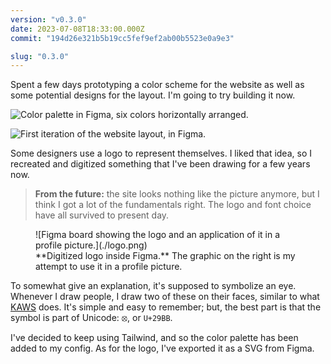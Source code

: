 ```yaml
---
version: "v0.3.0"
date: 2023-07-08T18:33:00.000Z
commit: "194d26e321b5b19cc5fef9ef2ab00b5523e0a9e3"

slug: "0.3.0"
---
```


Spent a few days prototyping a color scheme for the website as well as some potential designs for the layout. I'm going to try building it now.

![Color palette in Figma, six colors horizontally arranged.](./color-palette.png)

![First iteration of the website layout, in Figma.](./layout.png)

Some designers use a logo to represent themselves. I liked that idea, so I recreated and digitized something that I've been drawing for a few years now.

> **From the future:** the site looks nothing like the picture anymore, but I think I got a lot of the fundamentals right. The logo and font choice have all survived to present day.

<figure>
  ![Figma board showing the logo and an application of it in a profile picture.](./logo.png)
  <figcaption>
    **Digitized logo inside Figma.** The graphic on the right is my attempt to use it in a profile
    picture.
  </figcaption>
</figure>

To somewhat give an explanation, it's supposed to symbolize an eye. Whenever I draw people, I draw two of these on their faces, similar to what [KAWS](https://duckduckgo.com/?q=kaws&iax=images&ia=images) does. It's simple and easy to remember; but, the best part is that the symbol is part of Unicode: ⦻, or `U+29BB`.

I've decided to keep using Tailwind, and so the color palette has been added to my config. As for the logo, I've exported it as a SVG from Figma.
